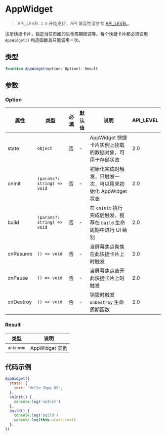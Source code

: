 # AppWidget

> API_LEVEL `2.0` 开始支持，API 兼容性请参考 [API_LEVEL](../../../../guides/framework/device/compatibility.md)。

注册快捷卡片，指定当前页面的生命周期回调等。每个快捷卡片都必须调用 `AppWidget()` 构造函数且只能调用一次。

## 类型

```ts
function AppWidget(option: Option): Result
```

## 参数

### Option

| 属性      | 类型                                       | 必填 | 默认值 | 说明                                                              | API_LEVEL |
| --------- | ------------------------------------------ | ---- | ------ | ----------------------------------------------------------------- | --------- |
| state     | <code>object</code>                        | 否   | -      | AppWidget 快捷卡片实例上挂载的数据对象，可用于存储状态            | 2.0       |
| onInit    | <code>(params?: string) =&#62; void</code> | 否   | -      | 初始化完成时触发，只触发一次，可以用来初始化 AppWidget 状态       | 2.0       |
| build     | <code>(params?: string) =&#62; void</code> | 否   | -      | 在 `onInit` 执行完成后触发，推荐在 `build` 生命周期中进行 UI 绘制 | 2.0       |
| onResume  | <code>() =&#62; void</code>                | 否   | -      | 当屏幕焦点聚焦在此快捷卡片上时触发                                | 2.0       |
| onPause   | <code>() =&#62; void</code>                | 否   | -      | 当屏幕焦点离开此快捷卡片上时触发                                  | 2.0       |
| onDestroy | <code>() =&#62; void</code>                | 否   | -      | 销毁时触发 `onDestroy` 生命周期函数                               | 2.0       |

### Result

| 类型                 | 说明           |
| -------------------- | -------------- |
| <code>unknown</code> | AppWidget 实例 |

## 代码示例

```js title="appWidget.js"
AppWidget({
  state: {
    text: 'Hello Zepp OS',
  },
  onInit() {
    console.log('onInit')
  },
  build() {
    console.log('build')
    console.log(this.state.text)
  },
})
```
